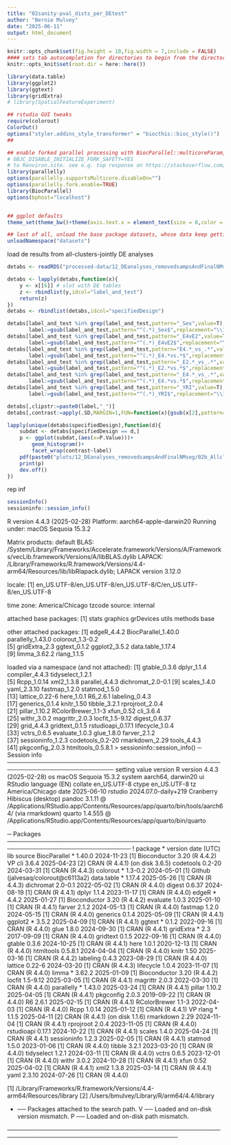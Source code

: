 ```yaml
---
title: "02sanity-pval_dists_per_DEtest"
author: "Bernie Mulvey"
date: "2025-06-11"
output: html_document
---
```


```r
knitr::opts_chunk$set(fig.height = 10,fig.width = 7,include = FALSE)
#### sets tab autocompletion for directories to begin from the directory containing the .Rproj session, instead of the script's directory if different
knitr::opts_knit$set(root.dir = here::here())

library(data.table)
library(ggplot2)
library(ggtext)
library(gridExtra)
# library(SpatialFeatureExperiment)

## rstudio GUI tweaks
require(colorout)
ColorOut()
options("styler.addins_style_transformer" = "biocthis::bioc_style()")
##

## enable forked parallel processing with BiocParallel::multicoreParam, future::, etc. seemed to need this a couple times, but otherwise havent so its here as a preventative measure. part of this is adding the line 
# OBJC_DISABLE_INITIALIZE_FORK_SAFETY=YES
# to Renviron.site. see e.g. top response on https://stackoverflow.com/questions/73638290/python-on-mac-is-it-safe-to-set-objc-disable-initialize-fork-safety-yes-globall 
library(parallelly)
options(parallelly.supportsMulticore.disableOn="")
options(parallelly.fork.enable=TRUE)
library(BiocParallel)
options(bphost="localhost")


## ggplot defaults
theme_set(theme_bw()+theme(axis.text.x = element_text(size = 8,color = "#000000"), axis.title.x = element_text(size = 9,color = "#000000"), axis.text.y = element_text(size = 8,color = "#000000"), axis.title.y = element_text(size =9,color = "#000000"), plot.title = element_markdown(size = 10,hjust=0.5,color = "#000000"), strip.text = element_text(size=11), legend.text = element_text(size=7,color = "#000000"), legend.title = element_text(size=8,hjust=0.5,color = "#000000"),axis.ticks = element_line(linewidth=0.5),panel.grid.major = element_line(linewidth=0.5),panel.grid.minor=element_line(linewidth=0.25),plot.title.position="plot"))

## last of all, unload the base package datasets, whose data keep getting in the way of autocompletions (e.g., Theoph is priortized over TRUE)
unloadNamespace("datasets")
```

load de results from all-clusters-jointly DE analyses
```r
detabs <- readRDS("processed-data/12_DEanalyses_removedsampsAndFinalNMseg/02b-voomLmFit_objs_and_DE_tables_LabSex_LabE2vE4_LabSingleGenos_LabAncesGrp_noMixClusts.RDS")

detabs <- lapply(detabs,function(x){
    y <- x[[6]] # slot with DE tables
    z <- rbindlist(y,idcol="label_and_test")
    return(z)
})
detabs <- rbindlist(detabs,idcol="specifiedDesign")

detabs[label_and_test %in% grep(label_and_test,pattern="_Sex",value=T),
       label:=gsub(label_and_test,pattern="^(.*)_Sex$",replacement="\\1")]
detabs[label_and_test %in% grep(label_and_test,pattern="_E4vE2",value=T),
       label:=gsub(label_and_test,pattern="^(.*)_E4vE2$",replacement="\\1")]
detabs[label_and_test %in% grep(label_and_test,pattern="E4.*_vs_.*",value=T),
       label:=gsub(label_and_test,pattern="^(.*)_E4.*vs.*$",replacement="\\1")]
detabs[label_and_test %in% grep(label_and_test,pattern="_E2.*_vs_.*",value=T),
       label:=gsub(label_and_test,pattern="^(.*)_E2.*vs.*$",replacement="\\1")]
detabs[label_and_test %in% grep(label_and_test,pattern="_E4.*_vs_.*",value=T),
       label:=gsub(label_and_test,pattern="^(.*)_E4.*vs.*$",replacement="\\1")]
detabs[label_and_test %in% grep(label_and_test,pattern="_YRI",value=T),
       label:=gsub(label_and_test,pattern="^(.*)_YRI$",replacement="\\1")]

detabs[,clipstr:=paste0(label,"_")]
detabs[,contrast:=apply(.SD,MARGIN=1,FUN=function(x){gsub(x[2],pattern=x[19],replacement="")})]

lapply(unique(detabs$specifiedDesign),function(d){
    subdat <- detabs[specifiedDesign == d,]
    p <- ggplot(subdat,(aes(x=P.Value)))+
        geom_histogram()+
        facet_wrap(contrast~label)
    pdf(paste0("plots/12_DEanalyses_removedsampsAndFinalNMseg/02b_Allclust_dropmixclusts_SexDEG_EDA/02sanity-pval_dists_",d,"Model.pdf"),width=10,height=7,onefile =FALSE)
    print(p)
    dev.off()
})
```

rep inf
```r
sessionInfo()
sessioninfo::session_info()
```
R version 4.4.3 (2025-02-28)
Platform: aarch64-apple-darwin20
Running under: macOS Sequoia 15.3.2

Matrix products: default
BLAS:   /System/Library/Frameworks/Accelerate.framework/Versions/A/Frameworks/vecLib.framework/Versions/A/libBLAS.dylib 
LAPACK: /Library/Frameworks/R.framework/Versions/4.4-arm64/Resources/lib/libRlapack.dylib;  LAPACK version 3.12.0

locale:
[1] en_US.UTF-8/en_US.UTF-8/en_US.UTF-8/C/en_US.UTF-8/en_US.UTF-8

time zone: America/Chicago
tzcode source: internal

attached base packages:
[1] stats     graphics  grDevices utils     methods   base     

other attached packages:
 [1] edgeR_4.4.2         BiocParallel_1.40.0 parallelly_1.43.0   colorout_1.3-0.2   
 [5] gridExtra_2.3       ggtext_0.1.2        ggplot2_3.5.2       data.table_1.17.4  
 [9] limma_3.62.2        rlang_1.1.5        

loaded via a namespace (and not attached):
 [1] gtable_0.3.6       dplyr_1.1.4        compiler_4.4.3     tidyselect_1.2.1  
 [5] Rcpp_1.0.14        xml2_1.3.8         parallel_4.4.3     dichromat_2.0-0.1 
 [9] scales_1.4.0       yaml_2.3.10        fastmap_1.2.0      statmod_1.5.0     
[13] lattice_0.22-6     here_1.0.1         R6_2.6.1           labeling_0.4.3    
[17] generics_0.1.4     knitr_1.50         tibble_3.2.1       rprojroot_2.0.4   
[21] pillar_1.10.2      RColorBrewer_1.1-3 xfun_0.52          cli_3.6.4         
[25] withr_3.0.2        magrittr_2.0.3     locfit_1.5-9.12    digest_0.6.37     
[29] grid_4.4.3         gridtext_0.1.5     rstudioapi_0.17.1  lifecycle_1.0.4   
[33] vctrs_0.6.5        evaluate_1.0.3     glue_1.8.0         farver_2.1.2      
[37] sessioninfo_1.2.3  codetools_0.2-20   rmarkdown_2.29     tools_4.4.3       
[41] pkgconfig_2.0.3    htmltools_0.5.8.1 
> sessioninfo::session_info()
─ Session info ───────────────────────────────────────────────────────────────────────────
 setting  value
 version  R version 4.4.3 (2025-02-28)
 os       macOS Sequoia 15.3.2
 system   aarch64, darwin20
 ui       RStudio
 language (EN)
 collate  en_US.UTF-8
 ctype    en_US.UTF-8
 tz       America/Chicago
 date     2025-06-10
 rstudio  2024.07.0-daily+219 Cranberry Hibiscus (desktop)
 pandoc   3.1.11 @ /Applications/RStudio.app/Contents/Resources/app/quarto/bin/tools/aarch64/ (via rmarkdown)
 quarto   1.4.555 @ /Applications/RStudio.app/Contents/Resources/app/quarto/bin/quarto

─ Packages ───────────────────────────────────────────────────────────────────────────────
 !  package      * version  date (UTC) lib source
    BiocParallel * 1.40.0   2024-11-23 [1] Bioconductor 3.20 (R 4.4.2)
 VP cli            3.6.4    2025-04-23 [2] CRAN (R 4.4.1) (on disk 3.6.5)
    codetools      0.2-20   2024-03-31 [1] CRAN (R 4.4.3)
    colorout     * 1.3-0.2  2024-05-01 [1] Github (jalvesaq/colorout@c6113a2)
    data.table   * 1.17.4   2025-05-26 [1] CRAN (R 4.4.3)
    dichromat      2.0-0.1  2022-05-02 [1] CRAN (R 4.4.0)
    digest         0.6.37   2024-08-19 [1] CRAN (R 4.4.1)
    dplyr          1.1.4    2023-11-17 [1] CRAN (R 4.4.0)
    edgeR        * 4.4.2    2025-01-27 [1] Bioconductor 3.20 (R 4.4.2)
    evaluate       1.0.3    2025-01-10 [1] CRAN (R 4.4.1)
    farver         2.1.2    2024-05-13 [1] CRAN (R 4.4.0)
    fastmap        1.2.0    2024-05-15 [1] CRAN (R 4.4.0)
    generics       0.1.4    2025-05-09 [1] CRAN (R 4.4.1)
    ggplot2      * 3.5.2    2025-04-09 [1] CRAN (R 4.4.1)
    ggtext       * 0.1.2    2022-09-16 [1] CRAN (R 4.4.0)
    glue           1.8.0    2024-09-30 [1] CRAN (R 4.4.1)
    gridExtra    * 2.3      2017-09-09 [1] CRAN (R 4.4.0)
    gridtext       0.1.5    2022-09-16 [1] CRAN (R 4.4.0)
    gtable         0.3.6    2024-10-25 [1] CRAN (R 4.4.1)
    here           1.0.1    2020-12-13 [1] CRAN (R 4.4.0)
    htmltools      0.5.8.1  2024-04-04 [1] CRAN (R 4.4.0)
    knitr          1.50     2025-03-16 [1] CRAN (R 4.4.2)
    labeling       0.4.3    2023-08-29 [1] CRAN (R 4.4.0)
    lattice        0.22-6   2024-03-20 [1] CRAN (R 4.4.3)
    lifecycle      1.0.4    2023-11-07 [1] CRAN (R 4.4.0)
    limma        * 3.62.2   2025-01-09 [1] Bioconductor 3.20 (R 4.4.2)
    locfit         1.5-9.12 2025-03-05 [1] CRAN (R 4.4.1)
    magrittr       2.0.3    2022-03-30 [1] CRAN (R 4.4.0)
    parallelly   * 1.43.0   2025-03-24 [1] CRAN (R 4.4.1)
    pillar         1.10.2   2025-04-05 [1] CRAN (R 4.4.1)
    pkgconfig      2.0.3    2019-09-22 [1] CRAN (R 4.4.0)
    R6             2.6.1    2025-02-15 [1] CRAN (R 4.4.1)
    RColorBrewer   1.1-3    2022-04-03 [1] CRAN (R 4.4.0)
    Rcpp           1.0.14   2025-01-12 [1] CRAN (R 4.4.1)
 VP rlang        * 1.1.5    2025-04-11 [2] CRAN (R 4.4.1) (on disk 1.1.6)
    rmarkdown      2.29     2024-11-04 [1] CRAN (R 4.4.1)
    rprojroot      2.0.4    2023-11-05 [1] CRAN (R 4.4.0)
    rstudioapi     0.17.1   2024-10-22 [1] CRAN (R 4.4.1)
    scales         1.4.0    2025-04-24 [1] CRAN (R 4.4.1)
    sessioninfo    1.2.3    2025-02-05 [1] CRAN (R 4.4.1)
    statmod        1.5.0    2023-01-06 [1] CRAN (R 4.4.0)
    tibble         3.2.1    2023-03-20 [1] CRAN (R 4.4.0)
    tidyselect     1.2.1    2024-03-11 [1] CRAN (R 4.4.0)
    vctrs          0.6.5    2023-12-01 [1] CRAN (R 4.4.0)
    withr          3.0.2    2024-10-28 [1] CRAN (R 4.4.1)
    xfun           0.52     2025-04-02 [1] CRAN (R 4.4.1)
    xml2           1.3.8    2025-03-14 [1] CRAN (R 4.4.1)
    yaml           2.3.10   2024-07-26 [1] CRAN (R 4.4.0)

 [1] /Library/Frameworks/R.framework/Versions/4.4-arm64/Resources/library
 [2] /Users/bmulvey/Library/R/arm64/4.4/library

 * ── Packages attached to the search path.
 V ── Loaded and on-disk version mismatch.
 P ── Loaded and on-disk path mismatch.

──────────────────────────────────────────────────────────────────────────────────────────
